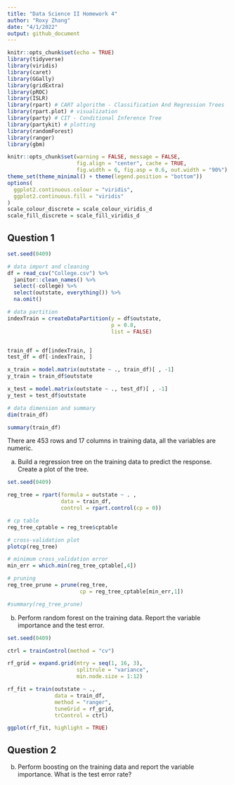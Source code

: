 ```yaml
---
title: "Data Science II Homework 4"
author: "Roxy Zhang"
date: "4/1/2022"
output: github_document
---
```


```r
knitr::opts_chunk$set(echo = TRUE)
library(tidyverse)
library(viridis)
library(caret)
library(GGally)
library(gridExtra)
library(pROC)
library(ISLR)
library(rpart) # CART algorithm - Classification And Regression Trees
library(rpart.plot) # visualization
library(party) # CIT - Conditional Inference Tree
library(partykit) # plotting
library(randomForest)
library(ranger)
library(gbm)

knitr::opts_chunk$set(warning = FALSE, message = FALSE, 
                      fig.align = "center", cache = TRUE, 
                      fig.width = 6, fig.asp = 0.6, out.width = "90%")
theme_set(theme_minimal() + theme(legend.position = "bottom"))
options(
  ggplot2.continuous.colour = "viridis",
  ggplot2.continuous.fill = "viridis"
)
scale_colour_discrete = scale_colour_viridis_d
scale_fill_discrete = scale_fill_viridis_d
```


## Question 1

```r
set.seed(0409)

# data import and cleaning
df = read_csv("College.csv") %>% 
  janitor::clean_names() %>% 
  select(-college) %>% 
  select(outstate, everything()) %>% 
  na.omit()

# data partition
indexTrain = createDataPartition(y = df$outstate,
                                 p = 0.8,
                                 list = FALSE)


train_df = df[indexTrain, ]
test_df = df[-indexTrain, ]

x_train = model.matrix(outstate ~ ., train_df)[ , -1]
y_train = train_df$outstate

x_test = model.matrix(outstate ~ ., test_df)[ , -1]
y_test = test_df$outstate
```

```r
# data dimension and summary
dim(train_df)

summary(train_df)
```

There are 453 rows and 17 columns in training data, all the variables are numeric.


(a) Build a regression tree on the training data to predict the response. Create a plot of the tree.

```r
set.seed(0409)

reg_tree = rpart(formula = outstate ~ . ,
                 data = train_df,
                 control = rpart.control(cp = 0)) 

# cp table
reg_tree_cptable = reg_tree$cptable

# cross-validation plot
plotcp(reg_tree)

# minimum cross_validation error
min_err = which.min(reg_tree_cptable[,4])

# pruning
reg_tree_prune = prune(reg_tree, 
                       cp = reg_tree_cptable[min_err,1])

#summary(reg_tree_prune) 
```

(b) Perform random forest on the training data. Report the variable importance and the test error.

```r
set.seed(0409)

ctrl = trainControl(method = "cv")

rf_grid = expand.grid(mtry = seq(1, 16, 3),
                      splitrule = "variance",
                      min.node.size = 1:12)

rf_fit = train(outstate ~ .,
               data = train_df,
               method = "ranger",
               tuneGrid = rf_grid,
               trControl = ctrl)

ggplot(rf_fit, highlight = TRUE)
```





## Question 2

(b) Perform boosting on the training data and report the variable importance. What is the test error rate?

```r

```

